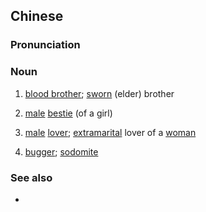 ==Chinese==
{{zh-forms}}

===Pronunciation===
{{zh-pron
|m=qìgē
|c=kai3 go1
|h=pfs=khie-kô
|md=kié-gŏ̤
|cat=n
}}

===Noun===
{{zh-noun}}

# {{lb|zh|literary}} [[blood brother]]; [[sworn]] (elder) brother
# {{lb|zh|Cantonese}} [[male]] [[bestie]] (of a girl)
# {{lb|zh|Hakka}} [[male]] [[lover]]; [[extramarital]] lover of a [[woman]]
# {{lb|zh|Min Dong|pejorative}} [[bugger]]; [[sodomite]]

===See also===
* {{zh-l|契弟}}